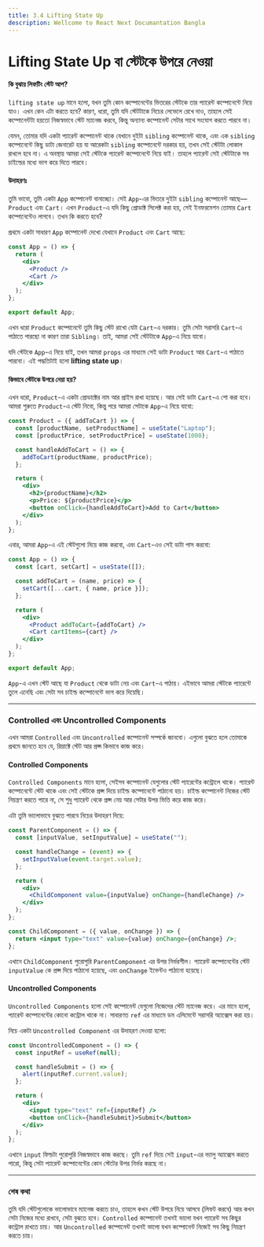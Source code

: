 ```yaml
---
title: 3.4 Lifting State Up
description: Wellcome to React Next Documantation Bangla
---
```


## <h1 className="bg-gradient-to-r from-blue-500 to-purple-500 inline-block text-transparent bg-clip-text text-4xl pt-2">Lifting State Up বা স্টেটকে উপরে নেওয়া</h1>

#### কি বুঝায় লিফটিং স্টেট আপ?

`lifting state up` মানে হলো, যখন তুমি কোন কম্পোনেন্টের ভিতরের স্টেটকে তার প্যারেন্ট কম্পোনেন্টে নিয়ে যাও। এখন কেন এটা করতে হবে? কারণ, ধরো, তুমি যদি স্টেটটাকে নিচের লেভেলে রেখে দাও, তাহলে সেই কম্পোনেন্টটা হয়তো নিজস্বভাবে স্টেট ম্যানেজ করবে, কিন্তু অন্যান্য কম্পোনেন্ট সেটার সাথে সংযোগ করতে পারবে না।

যেমন, তোমার যদি একটা প্যারেন্ট কম্পোনেন্ট থাকে যেখানে দুইটা `sibling` কম্পোনেন্ট থাকে, এবং এক `sibling` কম্পোনেন্টে কিছু ডাটা জেনারেট হয় যা আরেকটা `sibling` কম্পোনেন্টে দরকার হয়, তখন সেই স্টেটটা লোকাল রাখলে হবে না। এ অবস্থায় আমরা সেই স্টেটকে প্যারেন্ট কম্পোনেন্টে নিয়ে যাই। তাহলে প্যারেন্ট সেই স্টেটটাকে সব চাইল্ডের মধ্যে ভাগ করে দিতে পারবে।

#### উদাহরণঃ

তুমি ভাবো, তুমি একটা `App` কম্পোনেন্ট বানাচ্ছো। সেই `App`-এর ভিতরে দুইটা `sibling` কম্পোনেন্ট আছে—`Product` এবং `Cart`। এখন `Product`-এ যদি কিছু প্রোডাক্ট সিলেক্ট করা হয়, সেই ইনফরমেশন তোমার `Cart` কম্পোনেন্টেও লাগবে। তখন কি করতে হবে?

প্রথমে একটা সাধারণ `App` কম্পোনেন্ট দেখো যেখানে `Product` এবং `Cart` আছে:

```jsx
const App = () => {
  return (
    <div>
      <Product />
      <Cart />
    </div>
  );
};

export default App;
```

এখন ধরো `Product` কম্পোনেন্টে তুমি কিছু স্টেট রাখো যেটা `Cart`-এ দরকার। তুমি সেটা সরাসরি `Cart`-এ পাঠাতে পারছো না কারণ তারা `Sibling`। তাই, আমরা সেই স্টেটটাকে `App`-এ নিয়ে যাবো।

যদি স্টেটকে `App`-এ নিয়ে যাই, তখন আমরা `props` এর মাধ্যমে সেই ডাটা `Product` আর `Cart`-এ পাঠাতে পারবো। এই পদ্ধতিটাই হলো **lifting state up**।

#### কিভাবে স্টেটকে উপরে নেয়া হয়?

এখন ধরো, `Product`-এ একটা প্রোডাক্টের নাম আর প্রাইস রাখা হয়েছে। আর সেই ডাটা `Cart`-এ শো করা হবে। আমরা শুরুতে `Product`-এ স্টেট নিবো, কিন্তু পরে আমরা সেটাকে `App`-এ নিয়ে যাবো:

```jsx
const Product = ({ addToCart }) => {
  const [productName, setProductName] = useState("Laptop");
  const [productPrice, setProductPrice] = useState(1000);

  const handleAddToCart = () => {
    addToCart(productName, productPrice);
  };

  return (
    <div>
      <h2>{productName}</h2>
      <p>Price: ${productPrice}</p>
      <button onClick={handleAddToCart}>Add to Cart</button>
    </div>
  );
};
```

এবার, আমরা `App`-এ এই স্টেটগুলো নিয়ে কাজ করবো, এবং `Cart`-এও সেই ডাটা পাস করবো:

```jsx
const App = () => {
  const [cart, setCart] = useState([]);

  const addToCart = (name, price) => {
    setCart([...cart, { name, price }]);
  };

  return (
    <div>
      <Product addToCart={addToCart} />
      <Cart cartItems={cart} />
    </div>
  );
};

export default App;
```

`App`-এ এখন স্টেট আছে যা `Product` থেকে ডাটা নেয় এবং `Cart`-এ পাঠায়। এইভাবে আমরা স্টেটকে প্যারেন্টে তুলে এনেছি এবং সেটা সব চাইল্ড কম্পোনেন্টে ভাগ করে দিয়েছি।

---

### Controlled এবং Uncontrolled Components

এখন আমরা `Controlled` এবং `Uncontrolled` কম্পোনেন্ট সম্পর্কে জানবো। এগুলো বুঝতে হলে তোমাকে প্রথমে জানতে হবে যে, রিয়াক্টে স্টেট আর প্রপ্স কিভাবে কাজ করে।

#### Controlled Components

`Controlled Components` মানে হলো, সেইসব কম্পোনেন্ট যেগুলোর স্টেট প্যারেন্টের কন্ট্রোলে থাকে। প্যারেন্ট কম্পোনেন্টে স্টেট থাকে এবং সেই স্টেটকে প্রপ্স দিয়ে চাইল্ড কম্পোনেন্টে পাঠানো হয়। চাইল্ড কম্পোনেন্ট নিজের স্টেট নিয়ন্ত্রণ করতে পারে না, সে শুধু প্যারেন্ট থেকে প্রপ্স নেয় আর সেটার উপর ভিত্তি করে কাজ করে।

এটা তুমি ভালোভাবে বুঝতে পারবে নিচের উদাহরণ দিয়ে:

```jsx
const ParentComponent = () => {
  const [inputValue, setInputValue] = useState("");

  const handleChange = (event) => {
    setInputValue(event.target.value);
  };

  return (
    <div>
      <ChildComponent value={inputValue} onChange={handleChange} />
    </div>
  );
};

const ChildComponent = ({ value, onChange }) => {
  return <input type="text" value={value} onChange={onChange} />;
};
```

এখানে `ChildComponent` পুরোপুরি `ParentComponent` এর উপর নির্ভরশীল। প্যারেন্ট কম্পোনেন্টের স্টেট `inputValue` কে প্রপ্স দিয়ে পাঠানো হয়েছে, এবং `onChange` ইভেন্টও পাঠানো হয়েছে।

#### Uncontrolled Components

`Uncontrolled Components` হলো সেই কম্পোনেন্ট যেগুলো নিজেদের স্টেট ম্যানেজ করে। এর মানে হলো, প্যারেন্ট কম্পোনেন্টের কোনো কন্ট্রোল থাকে না। সাধারণত `ref` এর মাধ্যমে ডম এলিমেন্টে সরাসরি অ্যাক্সেস করা হয়।

নিচে একটা `Uncontrolled Component` এর উদাহরণ দেওয়া হলো:

```jsx
const UncontrolledComponent = () => {
  const inputRef = useRef(null);

  const handleSubmit = () => {
    alert(inputRef.current.value);
  };

  return (
    <div>
      <input type="text" ref={inputRef} />
      <button onClick={handleSubmit}>Submit</button>
    </div>
  );
};
```

এখানে `input` ফিল্ডটা পুরোপুরি নিজস্বভাবে কাজ করছে। তুমি `ref` দিয়ে সেই `input`-এর ভ্যালু অ্যাক্সেস করতে পারো, কিন্তু সেটা প্যারেন্ট কম্পোনেন্টের কোন স্টেটের উপর নির্ভর করছে না।

---

### শেষ কথা

তুমি যদি স্টেটগুলোকে ভালোভাবে ম্যানেজ করতে চাও, তাহলে কখন স্টেট উপরে নিয়ে আসবে (লিফট করবে) আর কখন সেটা নিজের মধ্যে রাখবে, সেটা বুঝতে হবে। `Controlled` কম্পোনেন্ট তখনই ভালো যখন প্যারেন্ট সব কিছুর কন্ট্রোল রাখতে চায়। আর `Uncontrolled` কম্পোনেন্ট তখনই ভালো যখন কম্পোনেন্ট নিজেই সব কিছু নিয়ন্ত্রণ করতে চায়।
